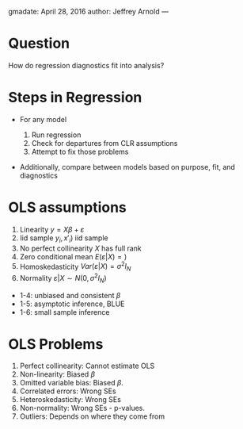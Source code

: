 gmadate: April 28, 2016
author: Jeffrey Arnold
---

# Question

How do regression diagnostics fit into analysis?

# Steps in Regression

- For any model

    1. Run regression
    2. Check for departures from CLR assumptions
    3. Attempt to fix those problems

- Additionally, compare between models based on purpose, fit, and diagnostics

# OLS assumptions


1. Linearity               $y = X \beta + \varepsilon$              
2. Iid sample              $y_i, x'_i)$ iid sample     
3. No perfect collinearity $X$ has full rank
4. Zero conditional mean   $E(\varepsilon | X) = )$                  
5. Homoskedasticity        $Var(\varepsilon | X) = \sigma^2 I_{N}$
6. Normality               $\varepsilon | X \sim N(0, \sigma^2 I_N)$

- 1-4: unbiased and consistent $\beta$
- 1-5: asymptotic inference, BLUE
- 1-6: small sample inference

# OLS Problems

1. Perfect collinearity: Cannot estimate OLS
2. Non-linearity: Biased $\beta$
3. Omitted variable bias: Biased $\beta$.
3. Correlated errors: Wrong SEs
5. Heteroskedasticity: Wrong SEs
6. Non-normality: Wrong SEs - p-values.
7. Outliers: Depends on where they come from
